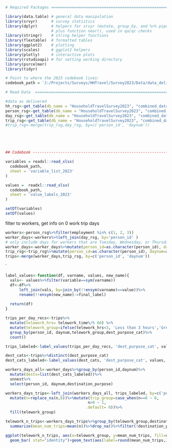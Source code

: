 

```r
# Required Packages ============================================================

library(data.table) # general data manipulation
library(srvyr)      # survey statistics
library(dplyr)      # helpers for srvyr (mutate, group_by, and %>% pipe), 
                    # plus function near(), used in qa/qc checks 
library(stringr)    # string helper functions
library(flextable)  # formatted tables
library(ggplot2)    # plotting
library(scales)     # ggplot2 helpers
library(plotly)     # interactive plots
library(rstudioapi) # for setting working directory
library(psrcelmer)
library(tidyr)

# Point to where the 2023 codebook lives:
codebook_path = 'J:/Projects/Surveys/HHTravel/Survey2023/Data/data_deliverable_81823/codebook_guide/PSRC_Combined_Codebook_2023_08162023.xlsx'

# Read Data  ===================================================================

#data as delivered
hh_rsg<-get_table(db_name = "HouseholdTravelSurvey2023", "combined_data", "v_household")
person_rsg<-get_table(db_name = "HouseholdTravelSurvey2023", "combined_data", "v_person")
day_rsg<-get_table(db_name = "HouseholdTravelSurvey2023", "combined_data", "v_day")
trip_rsg<-get_table(db_name = "HouseholdTravelSurvey2023", "combined_data", "v_trip")
#trip_rsg<-merge(trip_rsg,day_rsg, by=c('person_id', 'daynum'))





## Codebook -------------------------------------------------------------------- 

variables = readxl::read_xlsx(
  codebook_path,
  sheet = 'variable_list_2023'
)

values =  readxl::read_xlsx(
  codebook_path,
  sheet = 'value_labels_2023'
)

setDT(variables)
setDT(values)

```



filter to workers, get info on 0 work trip days
```r

workers<-person_rsg%>%filter(employment %in% c(1, 2, 3))
worker_days<-workers%>%left_join(day_rsg, by='person_id' )
# only include days for workers that are Tuesday, Wednesday, or Thursday
worker_days<-worker_days%>%mutate(person_id=as.character(person_id), daynum=as.character(daynum))%>%filter(travel_dow %in% c(2,3,4))
trip_rsg<-trip_rsg%>%mutate(person_id=as.character(person_id), daynum=as.character(daynum))
trips<-merge(worker_days,trip_rsg, by=c('person_id', 'daynum'))
```
`
```r
label_values<-function(df, varname, values, new_name){
  vals<- values%>%filter(variable==sym(varname))
  df<-df%>%
      left_join(vals, by=join_by(!!ensym(varname)==value))%>%
      rename(!!ensym(new_name):=final_label)
  
  return(df)
}
```

```r
trips_per_day_recs<-trips%>%
  mutate(telework_hrs= telework_time%/% 60) %>%
  mutate(telework_group=ifelse(telework_hrs<3, 'Less than 3 hours','Greater than or Equal to 3 hours'))%>%
  group_by(person_id, daynum,telework_group,dest_purpose_cat)%>%
  count()

trips_labeled<-label_values(trips_per_day_recs, 'dest_purpose_cat', values, 'destination_purpose')
```

```r
dest_cats<-trips%>%distinct(dest_purpose_cat)
dest_cats_labeled<-label_values(dest_cats, 'dest_purpose_cat', values, 'destination_purpose')%>%mutate(zero=0)%>%select(destination_purpose)
```

```r
workers_days_all<-worker_days%>%group_by(person_id,daynum)%>%
  mutate(dests=list(dest_cats_labeled))%>%
  unnest%>%
  select(person_id, daynum,destination_purpose)

```

```r
workers_days_trips<-left_join(workers_days_all, trips_labeled, by=c('person_id','daynum', 'destination_purpose'))%>%  ## get all days 
  mutate(n=replace_na(n,0))%>%mutate(trip_group=case_when(n==0 ~ 0,
                                    n>0 ~ 1,
                                   .default= 0))%>%
  fill(telework_group)


```

```r
telework_n_trips<-workers_days_trips%>%group_by(telework_group,destination_purpose)%>%
  summarize(mean_num_trips=mean(n))%>%drop_na()%>%filter(!destination_purpose %in% c('Change mode', 'Not imputable'))%>% mutate(telework_group=factor(telework_group, levels= c('Less than 3 hours', 'Greater than or Equal to 3 hours')))
```


```r

ggplot(telework_n_trips, aes(x=telework_group, y=mean_num_trips, fill=destination_purpose))+
  geom_bar( stat="identity")+geom_text(aes(label=round(mean_num_trips,2)), position=position_stack(vjust=0.5))
```

